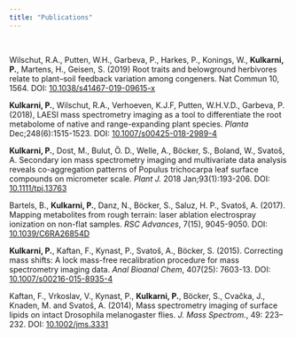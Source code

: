 ```yaml
---
title: "Publications"
---
```

&nbsp;
&nbsp;
<link rel="stylesheet" href="styles.css" type="text/css">

Wilschut, R.A., Putten, W.H., Garbeva, P., Harkes, P., Konings, W., **Kulkarni, P.**, Martens, H., Geisen, S. (2019) Root traits and belowground herbivores relate to plant–soil feedback variation among congeners. Nat Commun 10, 1564. DOI: [10.1038/s41467-019-09615-x](https://www.nature.com/articles/s41467-019-09615-x)

**Kulkarni, P.**, Wilschut, R.A., Verhoeven, K.J.F, Putten, W.H.V.D., Garbeva, P. (2018), LAESI mass spectrometry imaging as a tool to differentiate the root metabolome of native and range-expanding plant species. _Planta_ Dec;248(6):1515-1523. DOI: [10.1007/s00425-018-2989-4](https://link.springer.com/article/10.1007%2Fs00425-018-2989-4)

**Kulkarni, P.**, Dost, M., Bulut, Ö. D., Welle, A., Böcker, S., Boland, W., Svatoš, A. Secondary ion mass spectrometry imaging and multivariate data analysis reveals co-aggregation patterns of Populus trichocarpa leaf surface compounds on micrometer scale. _Plant J._ 2018 Jan;93(1):193-206. DOI: [10.1111/tpj.13763](https://onlinelibrary.wiley.com/doi/abs/10.1111/tpj.13763)

Bartels, B., **Kulkarni, P.**, Danz, N., Böcker, S., Saluz, H. P., Svatoš, A. (2017). Mapping metabolites from rough terrain: laser ablation electrospray ionization on non-flat samples. _RSC Advances_, 7(15), 9045-9050. DOI: [10.1039/C6RA26854D](http://pubs.rsc.org/en/Content/ArticleLanding/2017/RA/C6RA26854D#!divAbstract)

**Kulkarni, P.**, Kaftan, F., Kynast, P., Svatoš, A., Böcker, S. (2015). Correcting mass shifts: A lock mass-free recalibration procedure for mass spectrometry imaging data. _Anal Bioanal Chem_, 407(25): 7603-13. DOI: [10.1007/s00216-015-8935-4](https://link.springer.com/article/10.1007%2Fs00216-015-8935-4)

Kaftan, F., Vrkoslav, V., Kynast, P., **Kulkarni, P.**, Böcker, S., Cvačka, J., Knaden, M. and Svatoš, A. (2014), Mass spectrometry imaging of surface lipids on intact Drosophila melanogaster flies. _J. Mass Spectrom._, 49: 223–232. DOI: [10.1002/jms.3331](https://onlinelibrary.wiley.com/doi/abs/10.1002/jms.3331)
